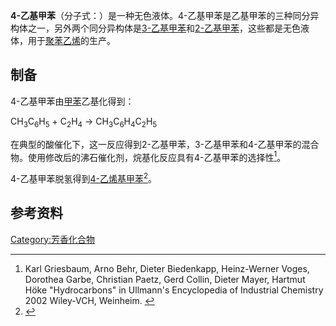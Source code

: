 {{Chembox
| ImageFile = P-Ethyltoluene.png
| ImageSize = 120
| ImageAlt = 
| IUPACName = 1-Ethyl-4-methylbenzene
| OtherNames = 对甲乙苯
|Section1={{Chembox Identifiers
| CASNo_Ref = {{cascite|changed|??}}
| CASNo = 622-96-8
|  PubChem = 12160
|  ChemSpiderID = 11660
|  SMILES = CCc1ccc(cc1)C
|  StdInChI = 1S/C9H12/c1-3-9-6-4-8(2)5-7-9/h4-7H,3H2,1-2H3

|  StdInChIKey = JRLPEMVDPFPYPJ-UHFFFAOYSA-N}}
|Section2={{Chembox Properties
| C=9|H=12
| Appearance = colorless liquid
| Density = 0.861 g/cm<sup>3</sup>
| MeltingPtC = 
| BoilingPtC = 162
| Solubility = }}
|Section3={{Chembox Hazards
| MainHazards = 
| FlashPt = 
| AutoignitionPt = }}
}}
'''4-乙基甲苯'''（分子式：{{碳}}{{Sub|9}}{{氢}}{{Sub|12}}）是一种无色液体。4-乙基甲苯是乙基甲苯的三种同分异构体之一，另外两个同分异构体是[[3-乙基甲苯|3-乙基甲苯]]和[[2-乙基甲苯|2-乙基甲苯]]，这些都是无色液体，用于[[聚苯乙烯|聚苯乙烯]]的生产。

== 制备 ==
4-乙基甲苯由[[甲苯|甲苯]]乙基化得到：

CH<sub>3</sub>C<sub>6</sub>H<sub>5</sub>  +  C<sub>2</sub>H<sub>4</sub>   →   CH<sub>3</sub>C<sub>6</sub>H<sub>4</sub>C<sub>2</sub>H<sub>5</sub>

在典型的酸催化下，这一反应得到2-乙基甲苯，3-乙基甲苯和4-乙基甲苯的混合物。使用修改后的沸石催化剂，烷基化反应具有4-乙基甲苯的选择性<ref name="Ullmanns">Karl Griesbaum, Arno Behr, Dieter Biedenkapp, Heinz-Werner Voges, Dorothea Garbe, Christian Paetz, Gerd Collin, Dieter Mayer, Hartmut Höke "Hydrocarbons" in Ullmann's Encyclopedia of Industrial Chemistry 2002 Wiley-VCH, Weinheim. {{Doi|10.1002/14356007.a13_227}}</ref>。

4-乙基甲苯脱氢得到[[4-乙烯基甲苯|4-乙烯基甲苯]]<ref name="ullstyrene">{{Citation|title=[[Ullmann's_Encyclopedia_of_Industrial_Chemistry|Ullmann's Encyclopedia of Industrial Chemistry]]|year=2007|author=Denis H. James|author2=William M. Castor|page=1|contribution=Styrene|edition=7th|publisher=Wiley|doi=10.1002/14356007.a25_329.pub2}}</ref>。

== 参考资料 ==
{{Reflist}}
[[Category:芳香化合物|Category:芳香化合物]]